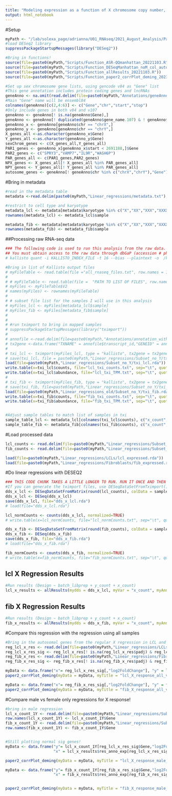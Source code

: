 ```yaml
---
title: "Modeling expression as a function of X chromosome copy number, females only"
output: html_notebook
---
```


#Setup
```r
myPath <- "/lab/solexa_page/adrianna/U01_RNAseq/2021_August_Analysis/Paper2_Github/"  #ADD PATH TO GITHUB FOLDER
#load DESeq2 library
suppressPackageStartupMessages(library("DESeq2"))

#Bring in functions!
source(file=paste0(myPath,"Scripts/Function_ASR-QQmanhattan_20221103.R"))
source(file=paste0(myPath,"Scripts/Function_DESeqManhattan_noM_col_auto_20221103.R"))
source(file=paste0(myPath,"Scripts/Function_allResults_20221103.R"))
source(file=paste0(myPath,"Scripts/Function_paper2_corrPlot_deming_20230419.R"))

#Set up sex chromosome gene lists, using gencode v84 as "Gene" list
#This gene annotation includes protein coding genes and lncRNAs
geneAnno <- na.omit(read.delim(file=paste0(myPath,"Annotations/geneAnno_proteinCoding_lncRNA_v107_20230426.txt"), stringsAsFactors = FALSE))
#Main "Gene" name will be ensembl84
colnames(geneAnno)[c(2,4:6)] <- c("Gene","chr","start","stop")
#Only include genes in both v84 and v107
geneAnno <- geneAnno[! is.na(geneAnno$Gene),]
geneAnno <- geneAnno[! duplicated(geneAnno$gene_name.107) & ! geneAnno$gene_name.107 %in% c("") & ! duplicated(geneAnno$Gene),]
geneAnno_x <- geneAnno[geneAnno$chr == "chrX",]
geneAnno_y <- geneAnno[geneAnno$chr == "chrY",]
X_genes_all <-as.character(geneAnno_x$Gene)
Y_genes_all <-as.character(geneAnno_y$Gene)
sexChrom_genes <- c(X_genes_all,Y_genes_all)
PAR1_genes <- geneAnno_x[geneAnno_x$start < 2691188,]$Gene
PAR2_genes <- c("SPRY3","VAMP7","IL9R","WASH6P")
PAR_genes_all <- c(PAR1_genes,PAR2_genes)
NPX_genes <- X_genes_all[! X_genes_all %in% PAR_genes_all]
NPY_genes <- Y_genes_all[! Y_genes_all %in% PAR_genes_all]
autosome_genes <- geneAnno[! geneAnno$chr %in% c("chrX","chrY"),"Gene"]
```

#Bring in metadata
```r
#read in the metadata table
metadata <-read.delim(paste0(myPath,"Linear_regressions/metadata.txt"), stringsAsFactors = FALSE)

#restrict to cell type and karyotype
metadata_lcl <- metadata[metadata$karyotype %in% c("X","XX","XXX","XXXX") & metadata$cell_type == "LCL" & metadata$Technical_replicate == "N",]
rownames(metadata_lcl) <- metadata_lcl$sample

metadata_fib <- metadata[metadata$karyotype %in% c("X","XX","XXX","XXXX") & metadata$cell_type == "Fib" & metadata$Technical_replicate == "N",]
rownames(metadata_fib) <- metadata_fib$sample
```

##Processing raw RNA-seq data
```r
### The following code is used to run this analysis from the raw data. Skip below to begin with provided processed data file. ###
## You must obtain access to the raw data through dbGaP (accession # phs002481). Download the fastq files, and run kallisto using the following command:
# kallisto quant -i KALLISTO_INDEX_FILE -t 16 --bias --plaintext -o  /kallisto_OUTPUT_FOLDER/sampleName/ file1fastq.gz file2fastq.gz

#Bring in list of Kallisto output files
# myFileTable <- read.table(file ="all_rnaseq_files.txt", row.names = 1, stringsAsFactors = FALSE)
# 
# # myFileTable <- read.table(file =  "PATH TO LIST OF FILES", row.names = 1, stringsAsFactors = FALSE)
# myFiles <- myFileTable$V2
# names(myFiles) <- rownames(myFileTable)
# 
# # subset file list for the samples I will use in this analysis
# myFiles_lcl <- myFiles[metadata_lcl$sample]
# myFiles_fib <- myFiles[metadata_fib$sample]
# 
# 
# #run tximport to bring in mapped samples
# suppressPackageStartupMessages(library("tximport"))
# 
# annofile <-read.delim(file=paste0(myPath,"Annotations/annotation_with_ERCC.txt"),sep = " ")
# tx2gene <-data.frame("TXNAME" = annofile$transcript_id,"GENEID" = annofile$gene_name)
# 
# txi_lcl <- tximport(myFiles_lcl, type = "kallisto", tx2gene = tx2gene)
# save(txi_lcl, file = paste0(myPath,"Linear_regressions/Subset_no_Y/txi_lcl.rda"))
load(file=paste0(myPath,"Linear_regressions/Subset_no_Y/txi_lcl.rda"))
write.table(x=txi_lcl$counts, file="lcl_txi_counts.txt", sep="\t", quote=FALSE, row.names = TRUE, col.names = TRUE)
write.table(x=txi_lcl$abundance, file="lcl_txi_TPM.txt", sep="\t", quote=FALSE, row.names = TRUE, col.names = TRUE)
# 
# txi_fib <- tximport(myFiles_fib, type = "kallisto", tx2gene = tx2gene)
# save(txi_fib, file=paste0(myPath,"Linear_regressions/Subset_no_Y/txi_fib.rda"))
load(file=paste0(myPath,"Linear_regressions_old/Subset_no_Y/txi_fib.rda"))
write.table(x=txi_fib$counts, file="fib_txi_counts.txt", sep="\t", quote=FALSE, row.names = TRUE, col.names = TRUE)
write.table(x=txi_fib$abundance, file="fib_txi_TPM.txt", sep="\t", quote=FALSE, row.names = TRUE, col.names = TRUE)


#Adjust sample tables to match list of samples in txi
sample_table_lcl <- metadata_lcl[colnames(txi_lcl$counts), c("x_count","y_count","batch_libprep")]
sample_table_fib <- metadata_fib[colnames(txi_fib$counts), c("x_count","y_count","batch_libprep")]
```

#Load processed data
```r
lcl_counts <- read.delim(file=paste0(myPath,"Linear_regressions/Subset_no_Y/lcl_txi_counts.txt"), check.names = FALSE)
fib_counts <- read.delim(file=paste0(myPath,"Linear_regressions/Subset_no_Y/fib_txi_counts.txt"), check.names=FALSE)

load(file=paste0(myPath,"Linear_regressions/LCLs/lcl_expressed.rda"))
load(file=paste0(myPath,"Linear_regressions/Fibroblasts/fib_expressed.rda"))
```

#Do linear regressions with DESEQ2
```r
### THIS CODE CHUNK TAKES A LITTLE LONGER TO RUN. RUN IT ONCE AND THEN COMMENT OUT THE CODE AND LOAD FROM THE R DATA FILES.
#If you can generate the tximport files, use DESeqDataSetFromTximport()
dds_x_lcl <- DESeqDataSetFromMatrix(round(lcl_counts), colData = sample_table_lcl, design = ~ batch_libprep + x_count)
dds_x_lcl <- DESeq(dds_x_lcl)
save(dds_x_lcl, file="dds_x_lcl.rda")
# load(file="dds_x_lcl.rda")

lcl_normCounts <- counts(dds_x_lcl, normalized=TRUE)
# write.table(x=lcl_normCounts, file="lcl_normCounts.txt", sep="\t", quote=FALSE, col.names = TRUE, row.names = TRUE)

dds_x_fib <- DESeqDataSetFromMatrix(round(fib_counts), colData = sample_table_fib, design = ~ batch_libprep + x_count)
dds_x_fib <- DESeq(dds_x_fib)
save(dds_x_fib, file="dds_x_fib.rda")
# load(file="dds_x_fib.rda")

fib_normCounts <- counts(dds_x_fib, normalized=TRUE)
# write.table(x=fib_normCounts, file="fib_normCounts.txt", sep="\t", quote=FALSE, col.names = TRUE, row.names = TRUE)
```

## lcl X Regression Results
```r
#Run results (Design ~ batch_libprep + y_count + x_count)
lcl_x_results <- allResults(mydds = dds_x_lcl, myVar = "x_count", myAnno = geneAnno, expGenes = lcl_expressed, myTitle = "lcl_x_count",myalpha = 0.05, pdfWidth = 3.5, pdfHeight = 3, myYlim = c(-2,1.5))
```

## fib X Regression Results
```r
#Run results (Design ~ batch_libprep + y_count + x_count)
fib_x_results <- allResults(mydds = dds_x_fib, myVar = "x_count", myAnno = geneAnno, expGenes = fib_expressed, myTitle = "fib_x_count",myalpha = 0.05, pdfWidth = 3.5, pdfHeight = 3, myYlim = c(-2,1.5))
```

#Compare this regression with the regression using all samples
```r
#Bring in the autosomal genes from the regular X regression in LCL and fib
reg_lcl_x_res <- read.delim(file=paste0(myPath,"Linear_regressions/LCLs/lcl_x_count_auto_expressed.txt"), stringsAsFactors = FALSE)
reg_lcl_x_res_sig <- reg_lcl_x_res[! is.na(reg_lcl_x_res$padj) & reg_lcl_x_res$padj < 0.05,]
reg_fib_x_res <- read.delim(file=paste0(myPath,"Linear_regressions/Fibroblasts/fib_x_count_auto_expressed.txt"), stringsAsFactors = FALSE)
reg_fib_x_res_sig <- reg_fib_x_res[! is.na(reg_fib_x_res$padj) & reg_fib_x_res$padj < 0.05,]

myData <- data.frame("x"= reg_lcl_x_res_sig[,"log2FoldChange"], "y" = lcl_x_results$res_anno_exp[reg_lcl_x_res_sig$Gene, "log2FoldChange"])
paper2_corrPlot_deming(myData = myData, myTitle = "lcl_X_response_all_v_noY.pdf", myWidth = 2.35, myHeight = 2.35, myXlab = "Log2FC per Chr X, all samples", myYlab = "Log2FC per Chr Y, no Y", demingBehind = TRUE)

myData <- data.frame("x"= reg_fib_x_res_sig[,"log2FoldChange"], "y" = fib_x_results$res_anno_exp[reg_fib_x_res_sig$Gene, "log2FoldChange"])
paper2_corrPlot_deming(myData = myData, myTitle = "fib_X_response_all_v_noY.pdf", myWidth = 2.35, myHeight = 2.35, myXlab = "Log2FC per Chr X, all samples", myYlab = "Log2FC per Chr Y, no Y", demingBehind = TRUE)
```

#Compare male vs female only regressions for X response!
```r
#bring in male regression
lcl_x_count_1Y <- read.delim(file=paste0(myPath,"Linear_regressions/Subset_one_Y/lcl_x_count_auto_expressed.txt"), stringsAsFactors = FALSE)
row.names(lcl_x_count_1Y) <- lcl_x_count_1Y$Gene
fib_x_count_1Y <- read.delim(file=paste0(myPath,"Linear_regressions/Subset_one_Y/fib_x_count_auto_expressed.txt"), stringsAsFactors = FALSE)
row.names(fib_x_count_1Y) <- fib_x_count_1Y$Gene


#Still plotting normal sig genes!
myData <- data.frame("y"= lcl_x_count_1Y[reg_lcl_x_res_sig$Gene,"log2FoldChange"], 
                     "x" = lcl_x_results$res_anno_exp[reg_lcl_x_res_sig$Gene, "log2FoldChange"])

paper2_corrPlot_deming(myData = myData, myTitle = "lcl_X_response_male_v_female.pdf", myWidth = 2.35, myHeight = 2.35, myXlab = "Log2FC per Chr X, female samples (0Y)", myYlab = "Log2FC per Chr X, male samples (1Y)", demingBehind = TRUE)

myData <- data.frame("y"= fib_x_count_1Y[reg_fib_x_res_sig$Gene,"log2FoldChange"], 
                     "x" = fib_x_results$res_anno_exp[reg_fib_x_res_sig$Gene, "log2FoldChange"])


paper2_corrPlot_deming(myData = myData, myTitle = "fib_X_response_male_v_female.pdf", myWidth = 2.35, myHeight = 2.35, myXlab = "Log2FC per Chr X, female samples (0Y)", myYlab = "Log2FC per Chr X, male samples (1Y)", demingBehind = TRUE)

```

